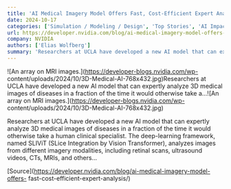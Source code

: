 ```yaml
---
title: 'AI Medical Imagery Model Offers Fast, Cost-Efficient Expert Analysis'
date: 2024-10-17
categories: ['Simulation / Modeling / Design', 'Top Stories', 'AI Impact', 'featured', 'Medical Imaging', 'research', 'T4']
url: https://developer.nvidia.com/blog/ai-medical-imagery-model-offers-fast-cost-efficient-expert-analysis/
company: NVIDIA
authors: ['Elias Wolfberg']
summary: 'Researchers at UCLA have developed a new AI model that can expertly analyze 3D medical images of diseases in a fraction of the time it would otherwise take a...'
---
```



![An array on MRI images.](https://developer-blogs.nvidia.com/wp-
content/uploads/2024/10/3D-Medical-AI-768x432.jpg)Researchers at UCLA have
developed a new AI model that can expertly analyze 3D medical images of
diseases in a fraction of the time it would otherwise take a...![An array on
MRI images.](https://developer-blogs.nvidia.com/wp-
content/uploads/2024/10/3D-Medical-AI-768x432.jpg)

Researchers at UCLA have developed a new AI model that can expertly analyze 3D
medical images of diseases in a fraction of the time it would otherwise take a
human clinical specialist. The deep-learning framework, named SLIViT (SLice
Integration by Vision Transformer), analyzes images from different imagery
modalities, including retinal scans, ultrasound videos, CTs, MRIs, and others…

[Source](https://developer.nvidia.com/blog/ai-medical-imagery-model-offers-
fast-cost-efficient-expert-analysis/)

